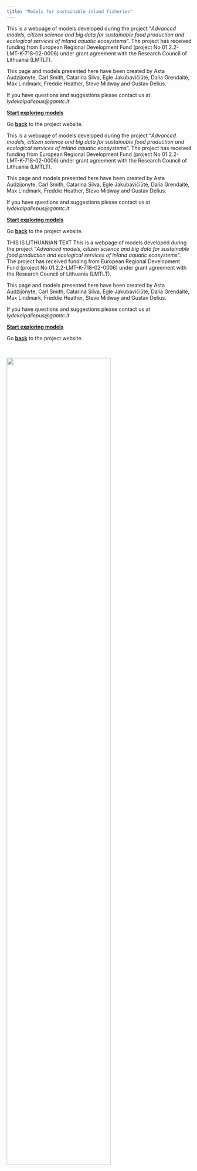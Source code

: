```yaml
---
title: "Models for sustainable inland fisheries" 
---
```


<!-- NOTE: you must edit this .qmd file  for it to refresh on github pages, edit 3-->

<!-- ENGLISH CONTENT ------------------------------------------------------ -->

::: {.content-visible when-profile="english"}
This is a webpage of models developed during the project "*Advanced models, citizen science and big data for sustainable food production and ecological services of inland aquatic ecosystems*". The project has received funding from European Regional Development Fund (project No 01.2.2-LMT-K-718-02-0006) under grant agreement with the Research Council of Lithuania (LMTLT).

This page and models presented here have been created by Asta Audzijonyte, Carl Smith, Catarina Silva, Egle Jakubavičiūtė, Dalia Grendaitė, Max Lindmark, Freddie Heather, Steve Midway and Gustav Delius.

If you have questions and suggestions please contact us at *lydekaipaliepus\@gamtc.lt*

[**Start exploring models**](https://fishsizeproject.github.io/models/en/models.html)

Go [**back**](https://en.sif.lt) to the project website.
:::


::: {.content-visible when-profile="basic"}
This is a webpage of models developed during the project "*Advanced models, citizen science and big data for sustainable food production and ecological services of inland aquatic ecosystems*". The project has received funding from European Regional Development Fund (project No 01.2.2-LMT-K-718-02-0006) under grant agreement with the Research Council of Lithuania (LMTLT).

This page and models presented here have been created by Asta Audzijonyte, Carl Smith, Catarina Silva, Egle Jakubavičiūtė, Dalia Grendaitė, Max Lindmark, Freddie Heather, Steve Midway and Gustav Delius.

If you have questions and suggestions please contact us at *lydekaipaliepus\@gamtc.lt*

[**Start exploring models**](https://fishsizeproject.github.io/models/en/models.html)

Go [**back**](https://en.sif.lt) to the project website.
:::

<!-- LITHUANIAN CONTENT ---------------------------------------------------- -->

::: {.content-visible when-profile="lithuanian"}


THIS IS LITHUANIAN TEXT
This is a webpage of models developed during the project 
"*Advanced models, citizen science and big data for sustainable food production and ecological services of inland aquatic ecosystems*". 
The project has received funding from European Regional Development Fund (project No 01.2.2-LMT-K-718-02-0006) 
under grant agreement with the Research Council of Lithuania (LMTLT).

This page and models presented here have been created by Asta Audzijonyte, 
Carl Smith, Catarina Silva, Egle Jakubavičiūtė, Dalia Grendaitė, Max Lindmark, 
Freddie Heather, Steve Midway and Gustav Delius.

If you have questions and suggestions please contact us at *lydekaipaliepus\@gamtc.lt*

[**Start exploring models**](https://fishsizeproject.github.io/models/lt/models.html)

Go [**back**](https://en.sif.lt) to the project website.

:::



::: grid
<br>

<!-- Logos -->

::: g-col-12
![](images/logos_english.png){fig-align="center" width="75%"}
:::
:::
